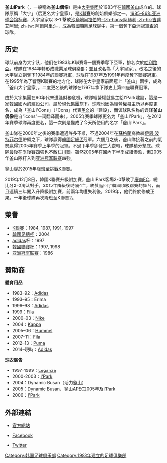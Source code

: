 {{noteTA
|1=zh-hans:亚洲冠军联赛; zh-hk:亞洲聯賽冠軍盃;
}}
{{Football club infobox
| clubname   = 釜山IPark
| image      = [[File:Busan_I'Park_2012.png|180px]]
| fullname   = 釜山IPark足球俱樂部<br />부산 아이파크 축구단
| founded    = 1983年
| ground     = [[釜山九德運動場|釜山九德運動場]]
| owner      = [[现代产业开发|现代产业开发]]
| city       = [[釜山|釜山]]
| capacity   = 12,349人
| chairman   = [[鄭夢奎|鄭夢奎]]
| manager    = {{flagicon|POR}} Ricardo Martins Peres
| league     = [[K聯賽2|K聯賽2]]
| season     = 2021
| position   = K聯賽2，第 5 位
| website    = http://www.busanipark.com/
| pattern_la1=_adidascondivo20rw|pattern_b1=_adidascondivo20rw|pattern_ra1=_adidascondivo20rw|pattern_sh1=_adidascondivo20rw|pattern_so1=_color_3_stripes_white
| leftarm1=FF0000|body1=FF0000|rightarm1=FF0000|shorts1=FF0000|socks1=FF0000
| pattern_la2=_adidascondivo20wb|pattern_b2=_adidascondivo20wb|pattern_ra2=_adidascondivo20wb|pattern_sh2=_adidascondivo20wb|pattern_so2=_color_3_stripes_black
| leftarm2=FFFFFF|body2=FFFFFF|rightarm2=FFFFFF|shorts2=FFFFFF|socks2=FFFFFF
}}
'''釜山IPark'''（{{lang-ko|부산 아이파크}}，一般稱為'''釜山偶像'''）是由[[大宇集团|大宇集团]]於1983年在[[韓國|韓國]][[釜山|釜山]]成立的。球隊原稱「大宇」（后更名大宇皇家），是[[K聯賽|K聯賽]]的創始俱樂部之一。[[1985–86年亚洲球会锦标赛|1985–86年亚洲球会锦标赛]]，大宇皇家以 3–1 擊敗[[沙烏地阿拉伯|沙烏地阿拉伯]]的[[吉達艾阿里體育會|-{zh-hans:阿赫利; zh-hk:吉達艾阿里; zh-tw: 阿爾阿里;}-]]，成為韓國職業足球隊中，第一個奪下[[亞洲冠軍聯賽|亞洲冠軍盃]]的球隊。

==历史==
球队前身为大宇队，他们在1983年K聯賽第一個賽季奪下亞軍，排名次於[[安山哈利路亞FC|哈利路亞]]。球隊在1984年轉形成職業足球俱樂部；並且改名為「大宇皇家」。改名之後的大宇隊立刻奪下1984年的聯賽冠軍，球隊在1987年及1991年再度奪下聯賽冠軍。在1995年為了響應K聯賽的地方化，球隊在大宇皇家前面冠上「釜山」兩字，成為「釜山大宇皇家」。二度更名後的球隊在1997年拿下隊史上第四座聯賽冠軍。

由於大宇集團在90年代末遭逢財務危機，球隊經營權就易主給I'Park建設，這是一家韓國國內的建設公司，屬於[[現代集團|現代集團]]旗下。球隊也因為經營權易主所以再度更名，成為「釜山I'Cons」（「Cons」代表[[英文|英文]]的「建設」，而该球队名称的误译'''釜山偶像'''是自“icons”一词翻译而来）。2005年賽季球隊更名为「釜山I'Park」，在2012年賽季球隊再度更名，這一次則是變成了今天所使用的名字「釜山IPark」。

釜山隊在2000年之後的賽季遭遇許多不順，不過2004年在[[蘇格蘭|蘇格蘭]]裔教練[[伊恩·波特菲尔德|伊恩·波特菲尔德]]帶領之下，球隊贏得[[韓國足總盃|韓國足總盃]]冠軍。六個月之後，釜山隊接著之前的氣勢贏得2005年賽季上半季的冠軍。不過下半季卻發生大逆轉，球隊積分墊底。球隊最後在季後賽四強也不敵[[仁川聯|仁川聯]]。雖然2005年在國內下半季成績慘澹，但2005年釜山隊打入到[[亚洲冠军联赛|亚洲冠军联赛]]四強。

釜山隊於2015年降班至[[挑戰K聯賽|挑戰K聯賽]]。

2019年12月8日，韓國K聯賽升級附加賽，釜山IPark客場2-0擊敗了[[慶南足球會|慶南FC]]，總比分2-0淘汰對手，2015年降級後時隔4年，終於返回了韓國頂級聯賽的舞台，而且連續三年闖入升降級附加賽，前兩年均遭失利後，2019年，他們終於修成正果。一年後球隊再次降班至K聯賽2。

== 榮譽 ==
*[[K聯賽|K聯賽]]：1984, 1987, 1991, 1997
*[[韓國足總杯|韓國足總杯]]：2004
*[[adidas|adidas]]杯：1997
*[[韓國聯賽杯|韓國聯賽杯]]：1997, 1998
*[[亚洲冠军联赛|亚洲冠军联赛]]：1986

== 贊助商 ==
'''體育用品'''
* 1983–92：[[Adidas|Adidas]]
* 1993–95：Erima
* 1996–98：[[Adidas|Adidas]]
* 1999：[[Fila_(company)|Fila]]
* 2000–03：[[Nike,_Inc.|Nike]]
* 2004：[[Kappa_(company)|Kappa]]
* 2005–06：[[Hummel_International|Hummel]]
* 2007–11：[[Fila_(company)|Fila]]
* 2012–13：[[Puma_(brand)|Puma]]
* 2014–現時：[[Adidas|Adidas]]

'''球衣廣告'''
*1997-1999：[[Leganza|Leganza]]
*2000-2003：[[I'Park|I'Park]]
*2004：Dynamic Busan（活力[[釜山|釜山]]）
*2005：Dynamic Busan、[[釜山|釜山]][[APEC|APEC]]2005年及[[I'Park|I'Park]]
*2006：[[I'Park|I'Park]]

== 外部連結 ==
{{commons category|Busan I'Park}}
* {{ko icon}} [http://www.busanipark.com/ 官方網站] {{Wayback|url=http://www.busanipark.com/ |date=20060813133939 }}
* {{ko icon}} [http://www.facebook.com/bsipark Facebook] {{Wayback|url=http://www.facebook.com/bsipark |date=20190701105153 }}
* {{ko icon}} [http://twitter.com/BusaniparkFC Twitter] {{Wayback|url=http://twitter.com/BusaniparkFC |date=20131027024917 }}


{{start box}} 
{{S-ach|ach}}
{{succession box|3=[[亞洲聯賽冠軍盃|亞洲聯賽冠軍盃]]|1=[[特拉維夫馬卡比足球會|特拉維夫馬卡比]]<br />{{flagicon|ISR}}|2=[[千葉市原|古河電工]]<br />{{flagicon|JPN}}|4=[[1985–86年亞洲球會錦標賽|1985-86]]}}
{{end box}}

{{K聯賽}}
{{亚足联冠军联赛冠军}}

[[Category:韩国足球俱乐部|Category:韩国足球俱乐部]]
[[Category:1983年建立的足球俱樂部|Category:1983年建立的足球俱樂部]]